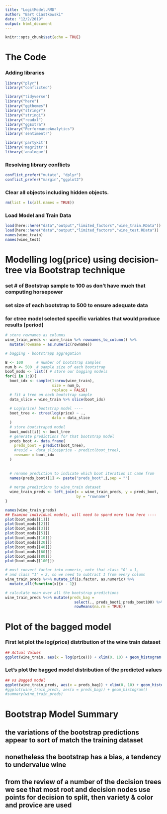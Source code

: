 ---
title: "LogitModel.RMD"
author: "Bart Ciastkowski"
date: "12/2/2019"
output: html_document
---

```{r setup, include=FALSE}
knitr::opts_chunk$set(echo = TRUE)
```
  
# The Code
### Adding libraries
```{r}
library("plyr")
library("conflicted")

library("tidyverse")
library("here")
library("ggthemes")
library("stringr")
library("stringi")
library("readxl")
library("ggExtra")
library("PerformanceAnalytics")
library('sentimentr')

library('partykit')
library('magrittr')
library('analogue')
```

### Resolving library conflicts
```{r}

conflict_prefer("mutate", "dplyr")
conflict_prefer("margin","ggplot2")
```
### Clear all objects including hidden objects.
```{r}
rm(list = ls(all.names = TRUE))
```
### Load Model and Train Data
```{r}
load(here::here("data","output","limited_factors","wine_train.RData"))
load(here::here("data","output","limited_factors","wine_test.RData"))
names(wine_train)
names(wine_test)
```
# Modelling log(price) using decision-tree via Bootstrap technique
### set # of Bootstrap sample to 100 as don't have much that computing horsepower
### set size of each bootstrap to 500 to ensure adequate data
### for ctree model selected specific variables that would produce results (period)
```{r}
# store rownames as columns
wine_train_preds <- wine_train %>% rownames_to_column() %>% 
  mutate(rowname = as.numeric(rowname))

# bagging - bootstrapp aggregation

B <- 100      # number of bootstrap samples
num_b <- 500  # sample size of each bootstrap
boot_mods <- list() # store our bagging models
for(i in 1:B){
  boot_idx <- sample(1:nrow(wine_train), 
                     size = num_b,
                     replace = FALSE)
  # fit a tree on each bootstrap sample
  data_slice = wine_train %>% slice(boot_idx)
  
  # Log(price) bootstrap model ----
  boot_tree <- ctree(log(price) ~ ., 
                     data = data_slice 
  ) 
  # store bootstraped model
  boot_mods[[i]] <- boot_tree
  # generate predictions for that bootstrap model
  preds_boot <- data.frame(
    preds_boot = predict(boot_tree),
    #resid =  data_slice$price - predict(boot_tree),
    rowname = boot_idx 
  )  
  
  
  # rename prediction to indicate which boot iteration it came from
  names(preds_boot)[1] <- paste("preds_boot",i,sep = "")
  
  # merge predictions to wine_train dataset
  wine_train_preds <- left_join(x = wine_train_preds, y = preds_boot,
                                by = "rowname")
}

names(wine_train_preds)
## Examine individual models, will need to spend more time here ----
plot(boot_mods[[1]])
plot(boot_mods[[2]])
plot(boot_mods[[3]])
plot(boot_mods[[5]])
plot(boot_mods[[10]])
plot(boot_mods[[20]])
plot(boot_mods[[40]])
plot(boot_mods[[60]])
plot(boot_mods[[80]])
plot(boot_mods[[100]])

# must convert factor into numeric, note that class "0" = 1, 
# and class "1" = 2, so we need to subtract 1 from every column
wine_train_preds %<>% mutate_if(is.factor, as.numeric) %>% 
  mutate_all(function(x){x - 1})

# calculate mean over all the bootstrap predictions
wine_train_preds %<>% mutate(preds_bag = 
                               select(., preds_boot1:preds_boot100) %>% 
                               rowMeans(na.rm = TRUE))
```
# Plot of the bagged model
### First let plot the log(price) distribution of the wine train dataset
```{r}
## Actual Values
ggplot(wine_train, aes(x = log(price))) + xlim(0, 10) + geom_histogram(binwidth=0.1)
```
### Let's plot the bagged model distribution of the predicted values
```{r}
## vs Bagged model
ggplot(wine_train_preds, aes(x = preds_bag)) + xlim(0, 10) + geom_histogram(binwidth=0.1)
#ggplot(wine_train_preds, aes(x = preds_bag)) + geom_histogram()
#summary(wine_train_preds)
```


# Bootstrap Model Summary
## the variations of the bootstrap predictions appear to sort of match the training dataset
## nonetheless the bootstrap has a bias, a tendency to undervalue wine
## from the review of a number of the decision trees we see that most root and decision nodes use points for decision to split, then variety & color and provice are used 